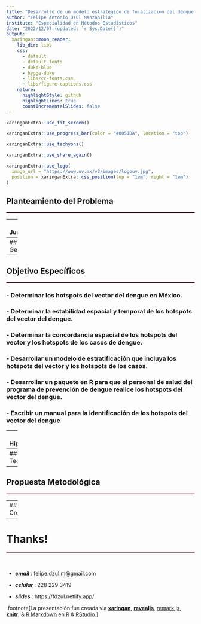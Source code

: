 ```yaml
---
title: "Desarrollo de un modelo estratégico de focalización del dengue en áreas urbana de México"
author: "Felipe Antonio Dzul Manzanilla"
institute: "Especialidad en Métodos Estadísticos"
date: "2022/12/07 (updated: `r Sys.Date()`)"
output:
  xaringan::moon_reader:
    lib_dir: libs
    css: 
      - default
      - default-fonts
      - duke-blue
      - hygge-duke
      - libs/cc-fonts.css
      - libs/figure-captions.css
    nature:
      highlightStyle: github
      highlightLines: true
      countIncrementalSlides: false
---
```



```r
xaringanExtra::use_fit_screen()
```

```r
xaringanExtra::use_progress_bar(color = "#0051BA", location = "top")
```

```r
xaringanExtra::use_tachyons()
```

```r
xaringanExtra::use_share_again()
```

```r
xaringanExtra::use_logo(
  image_url = "https://www.uv.mx/v2/images/logouv.jpg",
  position = xaringanExtra::css_position(top = "1em", right = "1em")
)
```
## Planteamiento del Problema
<hr style="height:2px;border-width:0;color:#330019;background-color:#330019"> 
---
## Justificación
<hr style="height:2px;border-width:0;color:#330019;background-color:#330019"> 

---
## Objetivo General
<hr style="height:2px;border-width:0;color:#330019;background-color:#330019"> 
### - Desarollar un modelo estratégico de focalización del dengue en las áreas endémicas urbanas de México

---
## Objetivo Específicos 
<hr style="height:2px;border-width:0;color:#330019;background-color:#330019"> 

### - Determinar los hotspots del vector del dengue en México.
### - Determinar la estabilidad espacial y temporal de los hotspots del vector del dengue.
### - Determinar la concordancia espacial de los hotspots del vector y los hotspots de los casos de dengue.
### - Desarrollar un modelo de estratificación que incluya los hotspots del vector y los hotspots de los casos.
### - Desarrollar un paquete en R para que el personal de salud del programa de prevención de dengue realice los hotspots del vector del dengue.
### - Escribir un manual para la identificación de los hotspots del vector del dengue


---
# Hipótesis
<hr style="height:2px;border-width:0;color:#330019;background-color:#330019"> 

## La identificación de los hotspots del vector y los hotspots de la transmisión de dengue son factibles y operacionalmente posibles, y su concordancia espacial puede permitir diseñar un modelo estratégico de focalización en las áreas urbanas endémicas de dengue en México que combine la vigilancia entomológica y la vigilancia epidemiológica.

---
## Marco Teórico
<hr style="height:2px;border-width:0;color:#330019;background-color:#330019"> 


---
## Propuesta Metodológica
<hr style="height:2px;border-width:0;color:#330019;background-color:#330019"> 


---
## Cronograma
<hr style="height:2px;border-width:0;color:#330019;background-color:#330019"> 


---
# Thanks!
<hr style="height:2px;border-width:0;color:#330019;background-color:#330019"> 

&nbsp;

- ***email***      :     felipe.dzul.m@gmail.com

- ***celular***    :     228 229 3419

- ***slides***     :     https://fdzul.netlify.app/



.footnote[La presentación fue creada via [**xaringan**](https://github.com/yihui/xaringan),
[**revealjs**](https://revealjs.com/),
[remark.js](https://remarkjs.com), [**knitr**](http://yihui.name/knitr),
& [R Markdown](https://rmarkdown.rstudio.com) en [R]() & [RStudio](2.R_Scripts/libs/rstudio_leaflet/rstudio_leaflet.css).]




